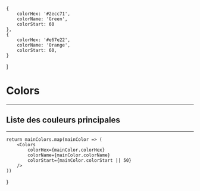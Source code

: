 
    {
        colorHex: '#2ecc71',
        colorName: 'Green',
        colorStart: 60
    },
    {
        colorHex: '#e67e22',
        colorName: 'Orange',
        colorStart: 60,
    }
]

<Meta title="Colors" />

# Colors
---
## Liste des couleurs principales
---

    return mainColors.map(mainColor => (
        <Colors
            colorHex={mainColor.colorHex}
            colorName={mainColor.colorName}
            colorStart={mainColor.colorStart || 50}
        />
    ))
}

<AllColors />